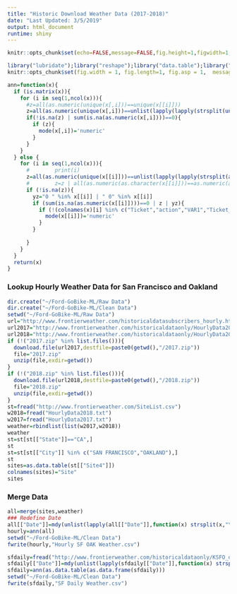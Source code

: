 ```yaml
---
title: "Historic Download Weather Data (2017-2018)"
date: "Last Updated: 3/5/2019"
output: html_document
runtime: shiny
---
```


``` r
knitr::opts_chunk$set(echo=FALSE,message=FALSE,fig.height=1,figwidth=1,warnings=F)
```

``` r
library("lubridate");library("reshape");library("data.table");library("RCurl");library("tidyverse");library("skimr");library("ggplot2");library("lubridate");library("rjson")
knitr::opts_chunk$set(fig.width = 1, fig.length=1, fig.asp = 1,  message=FALSE)
```

``` r
ann=function(x){
  if (is.matrix(x)){
    for (i in seq(1,ncol(x))){
      #z=all(as.numeric(unique(x[,i]))==unique(x[[i]]))
      z=all(as.numeric(unique(x[,i]))==unlist(lapply(lapply(strsplit(unique(x[,i]),""),function(x) x[x!="" & x!=" "]),function(x)paste(x,collapse=""))))
      if(!is.na(z) | sum(is.na(as.numeric(x[,i])))==0){
        if (z){
          mode(x[,i])='numeric'
        }
      }
    }
  } else {
    for (i in seq(1,ncol(x))){
      #        print(i)
      z=all(as.numeric(unique(x[[i]]))==unlist(lapply(lapply(strsplit(as.character(unique(x[[i]])),""),function(x) x[x!="" & x!=" "]),function(x)paste(x,collapse=""))))
      #        z=z | all(as.numeric(as.character(x[[i]]))==as.numeric(as.character(x[[i]])))
      if (!is.na(z)){
        yz="0 " %in% x[[i]] | " 0" %in% x[[i]]
        if (sum(is.na(as.numeric(x[[i]])))==0 | z | yz){
          if (!(colnames(x)[i] %in% c("Ticket","action","VAR1","Ticket_SN","Smart_Card_SN"))){
            mode(x[[i]])='numeric'
          }
        } 
        
      }
    }
  }
  return(x)
}
```

### Lookup Hourly Weather Data for San Francisco and Oakland
``` r
dir.create("~/Ford-GoBike-ML/Raw Data")
dir.create("~/Ford-GoBike-ML/Clean Data")
setwd("~/Ford-GoBike-ML/Raw Data")
url="http://www.frontierweather.com/historicaldatasubscribers_hourly.html"
url2017="http://www.frontierweather.com/historicaldataonly/HourlyData2017.zip"
url2018="http://www.frontierweather.com/historicaldataonly/HourlyData2018.zip"
if (!("2017.zip" %in% list.files())){
  download.file(url2017,destfile=paste0(getwd(),"/2017.zip"))
  file="2017.zip"
  unzip(file,exdir=getwd())
}
if (!("2018.zip" %in% list.files())){
  download.file(url2018,destfile=paste0(getwd(),"/2018.zip"))
  file="2018.zip"
  unzip(file,exdir=getwd())
}
st=fread("http://www.frontierweather.com/SiteList.csv")
w2018=fread("HourlyData2018.txt")
w2017=fread("HourlyData2017.txt")
weather=rbindlist(list(w2017,w2018))
weather
st=st[st[["State"]]=="CA",]
st
st=st[st[["City"]] %in% c("SAN FRANCISCO","OAKLAND"),]
st
sites=as.data.table(st[["Site4"]])
colnames(sites)="Site"
sites
```

### Merge Data
``` r
all=merge(sites,weather)
### Redefine Date
all[["Date"]]=mdy(unlist(lapply(all[["Date"]],function(x) strsplit(x,"\\ ")[[1]][1])))
hourly=ann(all)
setwd("~/Ford-GoBike-ML/Clean Data")
fwrite(hourly,"Hourly SF OAK Weather.csv")

sfdaily=fread("http://www.frontierweather.com/historicaldataonly/KSFO_daily.txt")
sfdaily[["Date"]]=mdy(unlist(lapply(sfdaily[["Date"]],function(x) strsplit(x,"\\ ")[[1]][1])))
sfdaily=ann(as.data.table(as.data.frame(sfdaily)))
setwd("~/Ford-GoBike-ML/Clean Data")
fwrite(sfdaily,"SF Daily Weather.csv")
```
